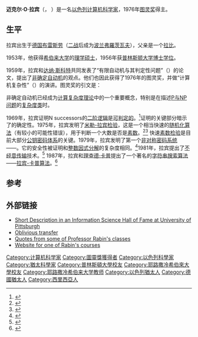 {{distinguish|麥可·拉賓 (小提琴家)}}
{{Infobox Scientist
|image                    = M O Rabin.jpg
| name                    = 迈克尔·拉宾<br />Michael Oser Rabin
| caption                 = 
| birth_date              = {{birth date and age|1931|9|1}}
| birth_place             = [[魏瑪共和國|德国魏瑪共和國]][[布雷斯劳|布雷斯劳]]（今[[波兰|波兰]][[弗罗茨瓦夫|弗罗茨瓦夫]]）
| death_date              = 
| death_place             = 
| residence               = 
| citizenship             =
| nationality             = 
| ethnicity               =
| field                   = [[计算机科学|计算机科学]]
| work_institution        = [[哈佛大学|哈佛大学]]<br />[[希伯来大学|希伯来大学]]<br />[[哥伦比亚大学|哥伦比亚大学]]
| alma_mater              = 
| doctoral_advisor        = 
| doctoral_students       = 
| known_for               = [[米勒-拉宾检验|米勒-拉宾素数检验]]<br />{{tsl|en|Rabin cryptosystem|拉宾密码系统}}<br />[[不经意传输|不经意传输]]<br />[[Rabin–Karp算法|拉宾-卡普字符串搜索算法]]<br />[[非确定有限状态自动机|非确定有限状态自动机]]<br/>[[随机化算法|随机化算法]]
| author_abbreviation_bot = 
| author_abbreviation_zoo = 
| prizes                  = [[图灵奖|图灵奖]] <small>(1976)</small><br>{{tsl|en|Paris Kanellakis Award}} {{small|(2003)}}<br>[[以色列奖|以色列奖]]<br>{{tsl|en|EMET Prize|艾迈特艺术科学与文化奖}}<br>{{tsl|en|Harvey Prize|哈维奖}}<br>[[丹·大卫奖|丹·大卫奖]]<br>{{tsl|en|Dijkstra Prize|戴克斯特拉奖}}<br>{{tsl|en|International Parallel and Distributed Processing Symposium#IEEE Computer Society Charles Babbage Award|并行分布式系统国际会议#IEEE计算机协会查尔斯-巴贝奇奖|IEEE计算机协会查尔斯-巴贝奇奖}}
| religion                = 
| footnotes               = 
}}

'''迈克尔·O·拉宾'''（{{lang|en|'''Michael Oser Rabin'''}}{{lang-he|מִיכָאֵל אֹשֶׁר רַבִּין}}，{{bd|1931年|9月1日}} ）是一名[[以色列|以色列]][[计算机科学家|计算机科学家]]，1976年[[图灵奖|图灵奖]]得主。

== 生平 ==
拉宾出生于[[德国|德国]][[布雷斯劳|布雷斯劳]]（[[二战|二战]]后成为[[波兰|波兰]][[弗羅茨瓦夫|弗羅茨瓦夫]]），父亲是一个[[拉比|拉比]]。

1953年，他获得[[希伯来大学|希伯来大学]]的[[理学硕士|理学硕士]]，1956年获[[普林斯顿大学|普林斯顿大学]][[博士学位|博士学位]]。

1959年，拉宾和[[达纳·斯科特|达纳·斯科特]]共同发表了“有限自动机与其判定性问题”（{{lang|en|''Finite Automata and Their Decision Problems''}}）的论文，提出了[[非确定有限状态自动机|非确定自动机]]的观点。他们也因此获得了1976年的图灵奖，并做“计算机复杂性”（{{lang|en|Complexity of Computations}}）的演讲。图灵奖的引文是：
{{cquote|
因他们的合著论文“有限自动机与其判定性问题”。论文中引入了非确定自动机的概念，被证明是（计算理论科学研究中的）一个非常重要的概念。拉宾和斯科特的这篇经典论文成为了这个领域后续研究的源泉。<ref>英文为：{{lang|en|''For their joint paper "Finite Automata and Their Decision Problem," which introduced the idea of nondeterministic machines, which has proved to be an enormously valuable concept. Their (Scott & Rabin) classic paper has been a continuous source of inspiration for subsequent work in this field.''}} [http://awards.acm.org/citation.cfm?id=9681074&srt=year&year=1976&aw=140&ao=AMTURING ACM Turing Award Citation]{{dead link|date=2018年4月 |bot=InternetArchiveBot |fix-attempted=yes }}</ref>}}

非确定自动机已经成为[[计算复杂度理论|计算复杂度理论]]中的一个重要概念，特别是在描述[[P/NP问题|P与NP问题]]的[[复杂度类|复杂度类]]时。

1969年，拉宾证明N successors的[[二阶逻辑|二阶逻辑]]是[[可判定性|可判定的]]。<ref>{{cite journal|last=Rabin|first=MO|title=Decidability of second order theories and automata on infinite trees|journal=Trans. AMS|year=1969|pages=1–35|volume=141|url=http://projecteuclid.org/euclid.bams/1183529958|doi=10.2307/1995086|access-date=2009-01-06|archive-date=2020-06-12|archive-url=https://web.archive.org/web/20200612163832/https://projecteuclid.org/euclid.bams/1183529958|dead-url=no}}</ref>证明的关键部分暗示了{{tsl|en|Parity game|奇偶游戏}}的确定性。1975年，拉宾发明了[[米勒-拉宾检验|米勒-拉宾检验]]，这是一个相当快速的[[随机化算法|随机化算法]]（有较小的可能性错误），用于判断一个大数是否是[[素数|素数]]。<ref>{{cite conference|last = Rabin|first = MO|title = Probabilistic algorithms|booktitle = Algorithms and Complexity, Proc. Symp|location = Pittsburgh|year = 1976}}</ref><ref>{{cite journal|last = Rabin|first = MO|title = Probabilistic algorithm for testing primality|journal = Journal of Number Theory|volume = 12|issue = 1|year = 1980|pages = 128–138|doi = 10.1016/0022-314X(80)90084-0}}</ref> 快速[[素数检验|素数检验]]是目前大部分[[公钥密码|公钥密码体系]]的关键。1979年，拉宾发明了第一个[[公开密钥加密|非对称密码系统]]——{{tsl|en|Rabin cryptosystem|拉宾密码系统}}。它的安全性被证明和[[整数|整数]][[因式分解|因式分解]]的复杂度相同。<ref>{{cite journal|last = Rabin|first = MO|title = Digital signatures and public-key functions as intractable as factorization|journal = {MIT Laboratory of Computer Science Technical Report|date = January 1979|url = http://www.lcs.mit.edu/publications/pubs/pdf/MIT-LCS-TR-212.pdf|accessdate = 2007-03-15|deadurl = yes|archiveurl = https://web.archive.org/web/20060921155009/http://www.lcs.mit.edu/publications/pubs/pdf/MIT-LCS-TR-212.pdf|archivedate = 2006-09-21}}</ref>1981年，拉宾提出了[[不经意传输|不经意传输]]技术。<ref>{{Citation|last = Rabin|first = Michael O.|title = How to exchange secrets by oblivious transfer (Technical Report TR-81)|place = Aiken Computation Laboratory|publisher = Harvard University|year = 1981|url = http://eprint.iacr.org/2005/187.pdf|format = PDF|accessdate = 2009-01-06|archive-date = 2021-11-23|archive-url = https://web.archive.org/web/20211123214352/https://eprint.iacr.org/2005/187.pdf|dead-url = no}}</ref> 1987年，拉宾和[[理查德·卡普|理查德·卡普]]提出了一个著名的[[字串搜尋演算法|字符串搜索算法]]——[[Rabin–Karp算法|拉宾-卡普算法]]。<ref>{{cite journal|last = Karp|first = RM|coauthors = Rabin, MO|title = Efficient randomized pattern-matching algorithms|journal = IBM Journal of Research and Development|volume = 31|issue = 2|pages = 249–260|url = http://portal.acm.org/citation.cfm?id=1012156.1012171|accessdate = 2007-03-15|date=March 1987}}</ref>

== 参考 ==
{{reflist}}

== 外部链接 ==
* [http://www.sis.pitt.edu/~mbsclass/hall_of_fame/rabin.html Short Description in an Information Science Hall of Fame at University of Pittsburgh] {{Wayback|url=http://www.sis.pitt.edu/~mbsclass/hall_of_fame/rabin.html |date=20141013065648 }}
* [https://archive.is/20060206101442/http://cri.haifa.ac.il/index.html?http://cri.haifa.ac.il/events/2005/graph/oblivious.htm Oblivious transfer]
* [http://www.digitas.harvard.edu/cgi-bin/wiki/ken/RabinismCollection Quotes from some of Professor Rabin's classes] {{Wayback|url=http://www.digitas.harvard.edu/cgi-bin/wiki/ken/RabinismCollection |date=20060301152535 }}
* [http://www.columbia.edu/cu/cs4261/ Website for one of Rabin's courses] {{Wayback|url=http://www.columbia.edu/cu/cs4261/ |date=20160614054813 }}

{{图灵奖}}
{{Authority control}}
{{DEFAULTSORT:Rabin, Michael}}

[[Category:计算机科学家|Category:计算机科学家]]
[[Category:圖靈獎獲得者|Category:圖靈獎獲得者]]
[[Category:以色列科學家|Category:以色列科學家]]
[[Category:猶太科學家|Category:猶太科學家]]
[[Category:普林斯頓大學校友|Category:普林斯頓大學校友]]
[[Category:耶路撒冷希伯來大學校友|Category:耶路撒冷希伯來大學校友]]
[[Category:耶路撒冷希伯来大学教师|Category:耶路撒冷希伯来大学教师]]
[[Category:以色列猶太人|Category:以色列猶太人]]
[[Category:德國猶太人|Category:德國猶太人]]
[[Category:西里西亞人|Category:西里西亞人]]